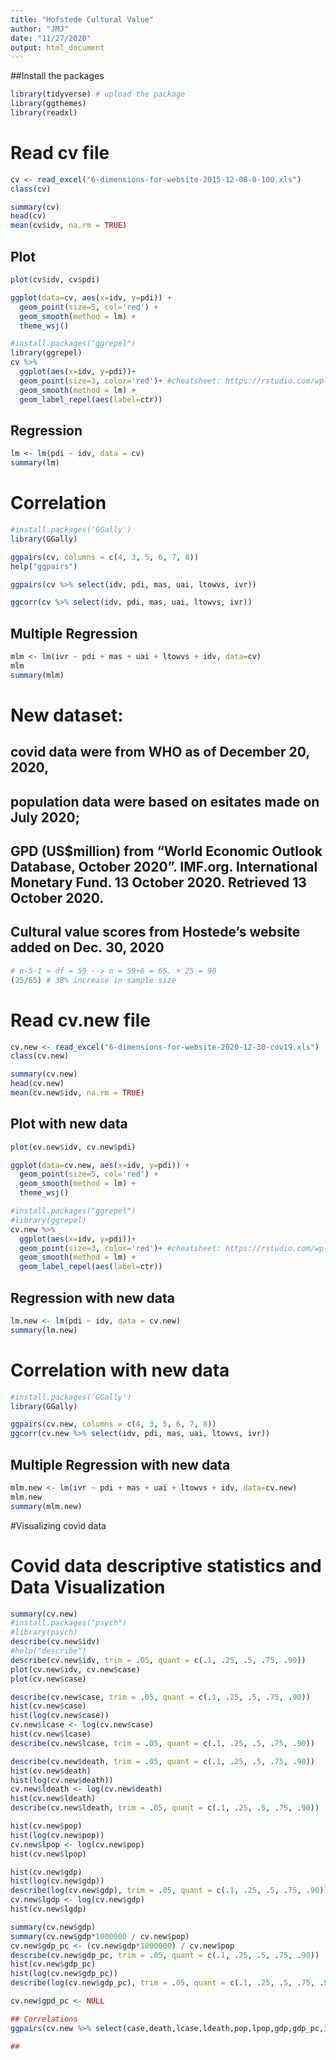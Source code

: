```yaml
---
title: "Hofstede Cultural Value"
author: "JMJ"
date: "11/27/2020"
output: html_document
---
```


##Install the packages

```r
library(tidyverse) # upload the package
library(ggthemes)
library(readxl)
```

# Read cv file
```r
cv <- read_excel("6-dimensions-for-website-2015-12-08-0-100.xls")
class(cv)

summary(cv)
head(cv)
mean(cv$idv, na.rm = TRUE)
```

## Plot

```r
plot(cv$idv, cv$pdi)

ggplot(data=cv, aes(x=idv, y=pdi)) +
  geom_point(size=5, col='red') +
  geom_smooth(method = lm) +
  theme_wsj()

```

```r

#install.packages("ggrepel")
library(ggrepel)
cv %>% 
  ggplot(aes(x=idv, y=pdi))+
  geom_point(size=3, color='red')+ #cheatsheet: https://rstudio.com/wp-content/uploads/2015/12/ggplot2-cheatsheet-2.0.pdf
  geom_smooth(method = lm) +
  geom_label_repel(aes(label=ctr))
```



## Regression
```r
lm <- lm(pdi ~ idv, data = cv)
summary(lm)
```
# Correlation
```r
#install.packages('GGally')
library(GGally)

ggpairs(cv, columns = c(4, 3, 5, 6, 7, 8))
help("ggpairs")

ggpairs(cv %>% select(idv, pdi, mas, uai, ltowvs, ivr))

ggcorr(cv %>% select(idv, pdi, mas, uai, ltowvs, ivr))

```
## Multiple Regression

```r

mlm <- lm(ivr ~ pdi + mas + uai + ltowvs + idv, data=cv)
mlm
summary(mlm)

```
# New dataset: 
## covid data were from WHO as of December 20, 2020, 
## population data were based on esitates made on July 2020; 
## GPD (US$million) from  "World Economic Outlook Database, October 2020". IMF.org. International Monetary Fund. 13 October 2020. Retrieved 13 October 2020.
## Cultural value scores from Hostede's website added on Dec. 30, 2020
```r
# n-5-1 = df = 59 --> n = 59+6 = 65. + 25 = 90
(25/65) # 38% increase in sample size

```

# Read cv.new file
```r
cv.new <- read_excel("6-dimensions-for-website-2020-12-30-cov19.xls")
class(cv.new)

summary(cv.new)
head(cv.new)
mean(cv.new$idv, na.rm = TRUE)
```

## Plot with new data

```r
plot(cv.new$idv, cv.new$pdi)

ggplot(data=cv.new, aes(x=idv, y=pdi)) +
  geom_point(size=5, col='red') +
  geom_smooth(method = lm) +
  theme_wsj()

```

```r

#install.packages("ggrepel")
#library(ggrepel)
cv.new %>% 
  ggplot(aes(x=idv, y=pdi))+
  geom_point(size=3, color='red')+ #cheatsheet: https://rstudio.com/wp-content/uploads/2015/12/ggplot2-cheatsheet-2.0.pdf
  geom_smooth(method = lm) +
  geom_label_repel(aes(label=ctr))
```



## Regression with new data
```r
lm.new <- lm(pdi ~ idv, data = cv.new)
summary(lm.new)
```
# Correlation with new data
```r
#install.packages('GGally')
library(GGally)

ggpairs(cv.new, columns = c(4, 3, 5, 6, 7, 8))
ggcorr(cv.new %>% select(idv, pdi, mas, uai, ltowvs, ivr))

```
## Multiple Regression with new data

```r

mlm.new <- lm(ivr ~ pdi + mas + uai + ltowvs + idv, data=cv.new)
mlm.new
summary(mlm.new)

```
#Visualizing covid data

# Covid data descriptive statistics and Data Visualization
```r
summary(cv.new)
#install.packages("psych")
#library(psych)
describe(cv.new$idv)
#help("describe")
describe(cv.new$idv, trim = .05, quant = c(.1, .25, .5, .75, .90))
plot(cv.new$idv, cv.new$case)
plot(cv.new$case)

describe(cv.new$case, trim = .05, quant = c(.1, .25, .5, .75, .90))
hist(cv.new$case)
hist(log(cv.new$case))
cv.new$lcase <- log(cv.new$case)
hist(cv.new$lcase)
describe(cv.new$lcase, trim = .05, quant = c(.1, .25, .5, .75, .90))

describe(cv.new$death, trim = .05, quant = c(.1, .25, .5, .75, .90))
hist(cv.new$death)
hist(log(cv.new$death))
cv.new$ldeath <- log(cv.new$death)
hist(cv.new$ldeath)
describe(cv.new$ldeath, trim = .05, quant = c(.1, .25, .5, .75, .90))

hist(cv.new$pop)
hist(log(cv.new$pop))
cv.new$lpop <- log(cv.new$pop)
hist(cv.new$lpop)

hist(cv.new$gdp)
hist(log(cv.new$gdp))
describe(log(cv.new$gdp), trim = .05, quant = c(.1, .25, .5, .75, .90))
cv.new$lgdp <- log(cv.new$gdp)
hist(cv.new$lgdp)

summary(cv.new$gdp)
summary(cv.new$gdp*1000000 / cv.new$pop)
cv.new$gdp_pc <- (cv.new$gdp*1000000) / cv.new$pop
describe(cv.new$gdp_pc, trim = .05, quant = c(.1, .25, .5, .75, .90))
hist(cv.new$gdp_pc)
hist(log(cv.new$gdp_pc))
describe(log(cv.new$gdp_pc), trim = .05, quant = c(.1, .25, .5, .75, .90))

cv.new$gpd_pc <- NULL

```

```r
## Correlations
ggpairs(cv.new %>% select(case,death,lcase,ldeath,pop,lpop,gdp,gdp_pc,idv,pdi,mas,uai,ltowvs,ivr))

## 

```



